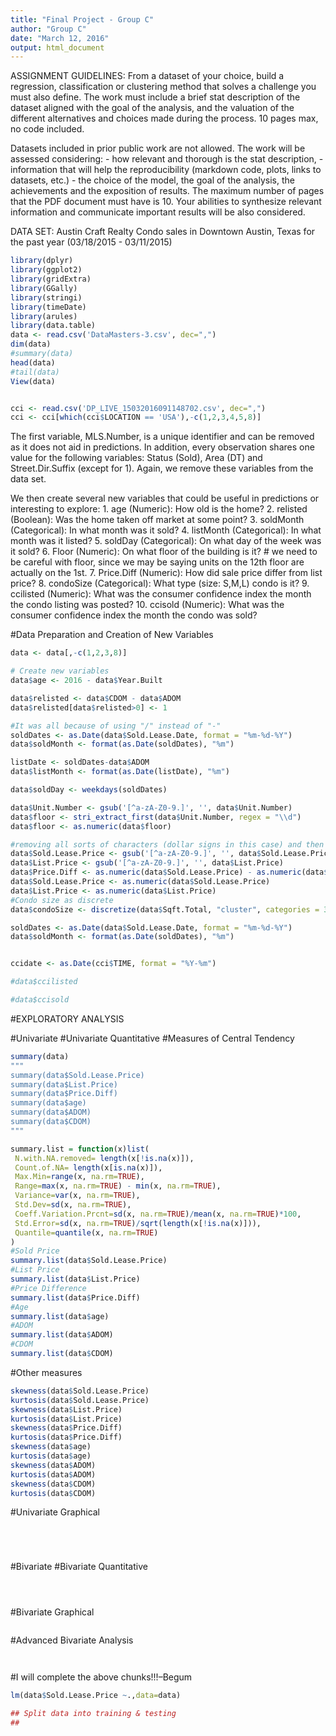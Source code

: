 ```yaml
---
title: "Final Project - Group C"
author: "Group C"
date: "March 12, 2016"
output: html_document
---
```


ASSIGNMENT GUIDELINES:
From a dataset of your choice, build a regression, classification or clustering method that solves a challenge you must also define. The work must include a brief stat description of the dataset aligned with the goal of the analysis, and the valuation of the different alternatives and choices made during the process. 10 pages max, no code included.

Datasets included in prior public work are not allowed. The work will be assessed considering:
- how relevant and thorough is the stat description,
- information that will help the reproducibility (markdown code, plots, links to datasets, etc.)
- the choice of the model,
the goal of the analysis,
the achievements and
the exposition of results.
The maximum number of pages that the PDF document must have is 10. Your abilities to synthesize relevant information and communicate important results will be also considered.

DATA SET:
Austin Craft Realty
Condo sales in Downtown Austin, Texas for the past year (03/18/2015 - 03/11/2015)


```r

library(dplyr)
library(ggplot2)
library(gridExtra)
library(GGally)
library(stringi)
library(timeDate)
library(arules)
library(data.table)
data <- read.csv('DataMasters-3.csv', dec=",")
dim(data)
#summary(data)
head(data)
#tail(data)
View(data)


cci <- read.csv('DP_LIVE_15032016091148702.csv', dec=",")
cci <- cci[which(cci$LOCATION == 'USA'),-c(1,2,3,4,5,8)]

```

The first variable, MLS.Number, is a unique identifier and can be removed as it does not aid in predictions. In addition, every observation shares one value for the following variables: Status (Sold), Area (DT) and Street.Dir.Suffix (except for 1). Again, we remove these variables from the data set.

We then create several new variables that could be useful in predictions or interesting to explore:
1. age (Numeric): How old is the home?
2. relisted (Boolean): Was the home taken off market at some point?
3. soldMonth (Categorical): In what month was it sold?
4. listMonth (Categorical): In what month was it listed?
5. soldDay (Categorical): On what day of the week was it sold?
6. Floor (Numeric): On what floor of the building is it?
# we need to be careful with floor, since we may be saying units on the 12th floor are actually on the 1st.
7. Price.Diff (Numeric): How did sale price differ from list price?
8. condoSize (Categorical): What type (size: S,M,L) condo is it?
9. ccilisted (Numeric): What was the consumer confidence index the month the condo listing was posted?
10. ccisold (Numeric): What was the consumer confidence index the month the condo was sold?

#Data Preparation and Creation of New Variables
```r

data <- data[,-c(1,2,3,8)]

# Create new variables
data$age <- 2016 - data$Year.Built

data$relisted <- data$CDOM - data$ADOM
data$relisted[data$relisted>0] <- 1

#It was all because of using "/" instead of "-"
soldDates <- as.Date(data$Sold.Lease.Date, format = "%m-%d-%Y")
data$soldMonth <- format(as.Date(soldDates), "%m") 

listDate <- soldDates-data$ADOM
data$listMonth <- format(as.Date(listDate), "%m")

data$soldDay <- weekdays(soldDates)

data$Unit.Number <- gsub('[^a-zA-Z0-9.]', '', data$Unit.Number)
data$floor <- stri_extract_first(data$Unit.Number, regex = "\\d")
data$floor <- as.numeric(data$floor)

#removing all sorts of characters (dollar signs in this case) and then changing as numeric 
data$Sold.Lease.Price <- gsub('[^a-zA-Z0-9.]', '', data$Sold.Lease.Price)
data$List.Price <- gsub('[^a-zA-Z0-9.]', '', data$List.Price)
data$Price.Diff <- as.numeric(data$Sold.Lease.Price) - as.numeric(data$List.Price) 
data$Sold.Lease.Price <- as.numeric(data$Sold.Lease.Price)
data$List.Price <- as.numeric(data$List.Price)
#Condo size as discrete
data$condoSize <- discretize(data$Sqft.Total, "cluster", categories = 3, labels=c("small", "medium", "large"))

soldDates <- as.Date(data$Sold.Lease.Date, format = "%m-%d-%Y")
data$soldMonth <- format(as.Date(soldDates), "%m") 


ccidate <- as.Date(cci$TIME, format = "%Y-%m")

#data$ccilisted

#data$ccisold


```


#EXPLORATORY ANALYSIS

#Univariate 
#Univariate Quantitative
#Measures of Central Tendency
```r
summary(data)
"""
summary(data$Sold.Lease.Price)
summary(data$List.Price)
summary(data$Price.Diff)
summary(data$age)
summary(data$ADOM)
summary(data$CDOM)
"""
```

```r
summary.list = function(x)list(
 N.with.NA.removed= length(x[!is.na(x)]),
 Count.of.NA= length(x[is.na(x)]),
 Max.Min=range(x, na.rm=TRUE),
 Range=max(x, na.rm=TRUE) - min(x, na.rm=TRUE),
 Variance=var(x, na.rm=TRUE),
 Std.Dev=sd(x, na.rm=TRUE),
 Coeff.Variation.Prcnt=sd(x, na.rm=TRUE)/mean(x, na.rm=TRUE)*100,
 Std.Error=sd(x, na.rm=TRUE)/sqrt(length(x[!is.na(x)])),
 Quantile=quantile(x, na.rm=TRUE)
)
#Sold Price
summary.list(data$Sold.Lease.Price)
#List Price
summary.list(data$List.Price)
#Price Difference
summary.list(data$Price.Diff)
#Age
summary.list(data$age)
#ADOM
summary.list(data$ADOM)
#CDOM
summary.list(data$CDOM)
```

#Other measures 
```r
skewness(data$Sold.Lease.Price)
kurtosis(data$Sold.Lease.Price)
skewness(data$List.Price)
kurtosis(data$List.Price)
skewness(data$Price.Diff)
kurtosis(data$Price.Diff)
skewness(data$age)
kurtosis(data$age)
skewness(data$ADOM)
kurtosis(data$ADOM)
skewness(data$CDOM)
kurtosis(data$CDOM)
```

#Univariate Graphical
```r

```


```r

```


```r

```


```r

```


#Bivariate
#Bivariate Quantitative
```r

```

```r

```

```r

```

#Bivariate Graphical
```r

```


#Advanced Bivariate Analysis

```r

```

```r

```

#I will complete the above chunks!!!--Begum

```r

lm(data$Sold.Lease.Price ~.,data=data)

## Split data into training & testing
## 





```


